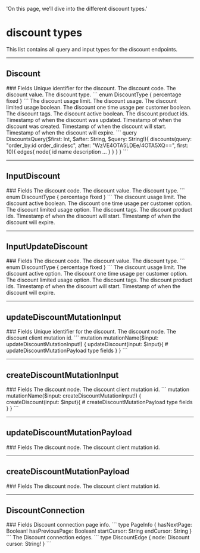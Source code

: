   'On this page, we’ll dive into the different discount types.'

# discount types
This list contains all query and input types for the discount endpoints.

---

## Discount

<Row>
  <Col>
		### Fields
		<Properties> 
			<Property name="id" type="ID!">
				Unique identifier for the discount.
			</Property>
			<Property name="code" type="String!">
				The discount code.
			</Property>
			<Property name="value" type="Float!">
				The discount value.
			</Property>
			<Property name="type" type="DiscountType!">
				The discount type.
				```
				enum DiscountType {
					percentage
					fixed
				}
				```
			</Property>
			<Property name="usage_limit" type="Int!">
				The discount usage limit.
			</Property>
			<Property name="usage" type="Int">
				The discount usage.
			</Property>	
			<Property name="limited_usage" type="Boolean!">
				The discount limited usage boolean.
			</Property>	
			<Property name="one_time_usage_per_customer" type="Boolean!">
				The discount one time usage per customer boolean.
			</Property>
			<Property name="tags" type="[String!]!">
				The discount tags.
			</Property>	
			<Property name="active" type="Boolean!">
				The discount active boolean.
			</Property>	
			<Property name="product_ids" type="[ID!]!">
				The discount product ids.
			</Property>	
			<Property name="updated_at" label="TimeStamp!" route='/other#timestamp'>
				Timestamp of when the discount was updated.
			</Property>
			<Property name="created_at" label="TimeStamp!" route='/other#timestamp'>
				Timestamp of when the discount was created.
			</Property>
			<Property name="started_at" label="TimeStamp!" route='/other#timestamp'>
				Timestamp of when the discount will start.
			</Property>
			<Property name="expired_at" label="TimeStamp!" route='/other#timestamp'>
				Timestamp of when the discount will expire.
			</Property>
		</Properties>
  </Col>
  <Col sticky>
    <CodeGroup title="Request" tag="POST" label="https://services.lightfunnels.com/api2">
			```
			query DiscountsQuery($first: Int, $after: String, $query: String!){
				discounts(query: "order_by:id order_dir:desc", after: "WzVE4OTA5LDEe/4OTA5XQ==", first: 10){
					edges{
						node{
							id
							name
							description
							...
						}
					}
				}
			}
			```
    </CodeGroup>
  </Col>
</Row>

---

## InputDiscount

<Row>
  <Col>
		### Fields
		<Properties> 
			<Property name="code" type="String!">
				The discount code.
			</Property>
			<Property name="value" type="Float!">
				The discount value.
			</Property>
			<Property name="type" type="DiscountType!">
				The discount type.
				```
				enum DiscountType {
					percentage
					fixed
				}
				```
			</Property>
			<Property name="usage_limit" type="Int!">
				The discount usage limit.
			</Property>
			<Property name="active" type="Boolean">
				The discount active boolean.
			</Property>	
			<Property name="one_time_usage_per_customer" type="Boolean!">
				The discount one time usage per customer option.
			</Property>
			<Property name="limited_usage" type="Boolean!">
				The discount limited usage option.
			</Property>	
			<Property name="tags" type="[String!]">
				The discount tags.
			</Property>	
			<Property name="product_ids" type="[ID!]">
				The discount product ids.
			</Property>	
			<Property name="started_at" type="TimeStamp">
				Timestamp of when the discount will start.
			</Property>
			<Property name="expired_at" type="TimeStamp">
				Timestamp of when the discount will expire.
			</Property>
		</Properties>
  </Col>
</Row>

---

## InputUpdateDiscount

<Row>
  <Col>
		### Fields
		<Properties> 
			<Property name="code" type="String">
				The discount code.
			</Property>
			<Property name="value" type="Float">
				The discount value.
			</Property>
			<Property name="type" type="DiscountType">
				The discount type.
				```
				enum DiscountType {
					percentage
					fixed
				}
				```
			</Property>
			<Property name="usage_limit" type="Int">
				The discount usage limit.
			</Property>
			<Property name="active" type="Boolean">
				The discount active option.
			</Property>	
			<Property name="one_time_usage_per_customer" type="Boolean">
				The discount one time usage per customer option.
			</Property>
			<Property name="limited_usage" type="Boolean">
				The discount limited usage option.
			</Property>	
			<Property name="tags" type="[String!]">
				The discount tags.
			</Property>	
			<Property name="product_ids" type="[ID!]">
				The discount product ids.
			</Property>	
			<Property name="started_at" label="TimeStamp" route='/other#timestamp'>
				Timestamp of when the discount will start.
			</Property>
			<Property name="expired_at" label="TimeStamp" route='/other#timestamp'>
				Timestamp of when the discount will expire.
			</Property>
		</Properties>
  </Col>
</Row>

---

## updateDiscountMutationInput

<Row>
  <Col>
		### Fields
		<Properties> 
			<Property name="id" type="ID!">
				Unique identifier for the discount.
			</Property>
			<Property name="node" label="InputUpdateDiscount!" route="/discounts/types#input-update-discount">
				The discount node.
			</Property>
			<Property name="clientMutationId" type="String">
				The discount client mutation id.
			</Property>
		</Properties>
  </Col>
  <Col sticky>
    <CodeGroup title="Request" tag="POST" label="https://services.lightfunnels.com/api2">
			```
			mutation mutationName($input: updateDiscountMutationInput!) {
				updateDiscount(input: $input){
					# updateDiscountMutationPayload type fields
				}
			}
			```
    </CodeGroup>
  </Col>
</Row>

---

## createDiscountMutationInput

<Row>
  <Col>
		### Fields
		<Properties> 
			<Property name="node" label="InputDiscount!" route="/discounts/types#input-discount">
				The discount node.
			</Property>
			<Property name="clientMutationId" type="String">
				The discount client mutation id.
			</Property>
		</Properties>
  </Col>
  <Col sticky>
    <CodeGroup title="Request" tag="POST" label="https://services.lightfunnels.com/api2">
			```
			mutation mutationName($input: createDiscountMutationInput!) {
				createDiscount(input: $input){
					# createDiscountMutationPayload type fields
				}
			}
			```
    </CodeGroup>
  </Col>
</Row>

---

## updateDiscountMutationPayload

<Row>
  <Col>
		### Fields
		<Properties> 
			<Property name="node" label="Discount" route="/discounts/types#discount">
				The discount node.
			</Property>
			<Property name="clientMutationId" type="String">
				The discount client mutation id.
			</Property>
		</Properties>
  </Col>
</Row>

---

## createDiscountMutationPayload

<Row>
  <Col>
		### Fields
		<Properties> 
			<Property name="node" label="Discount!" route="/discounts/types#discount">
				The discount node.
			</Property>
			<Property name="clientMutationId" type="String">
				The discount client mutation id.
			</Property>
		</Properties>
  </Col>
</Row>


---

## DiscountConnection

<Row>
  <Col>
		### Fields
		<Properties> 
			<Property name="pageInfo" type="PageInfo!">
				Discount connection page info.
				```
				type PageInfo {
					hasNextPage: Boolean!
					hasPreviousPage: Boolean!
					startCursor: String
					endCursor: String
				}
				```
			</Property>
			<Property name="edges" type="[DiscountEdge]">
				The Discount connection edges.
				```
				type DiscountEdge {
					node: Discount
					cursor: String!
				}
				```
			</Property>
		</Properties>
  </Col>
</Row>